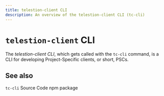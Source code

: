 ```yaml
---
title: telestion-client CLI
description: An overview of the telestion-client CLI (tc-cli)
---
```


# `telestion-client` CLI

<!--
Concept
=======

=== When to use this template:
Use this template when you need to describe a concept, technology,
or something similar. In other words: whenever you need to write an
article that describes a concept where the concept's name can be the
article's title (e.g., "Vert. x", "Verticle", "Event Bus")

=== When not to use this template:
Do not use these templates for articles that give context on how
to use/approach the topic. Instead, it would be best if you used a guide for that.

Writing a guide and a concept article are not mutually exclusive. Instead,
you should, in most cases, write both, where the concept gives a brief overview
of what it is, and the guide is a longer article explaining best practices on using
it.

E.g.:
Concept: Event Bus
Guide: Interacting with the Event Bus


=== Writing tips:
- Write in the present tense
- Use neutral pronouns (they/them instead of he/she and him/her)
- Be respectful to everyone
- Be aware of the potential for cultural misunderstandings
-->

<!-- Relevant imports: -->


<!-- Brief Description (1-3 lines) of the concept: -->

The _telestion-client CLI_, which gets called with the `tc-cli` command, is a
CLI for developing Project-Specific clients, or short, PSCs.

## See also

<Reference to="https://github.com/wuespace/telestion-client/tree/main/packages/telestion-client-cli">
	<code>tc-cli</code> Source Code
</Reference>

<Reference to="https://www.npmjs.com/package/@wuespace/telestion-client-cli">
	npm package
</Reference>

<!--
Snippets
--------

<Reference to="../other-article">
    Relative Link to other article
</Reference>

<Reference to="https://www.example.com">
    Example Website
</Reference>
-->
